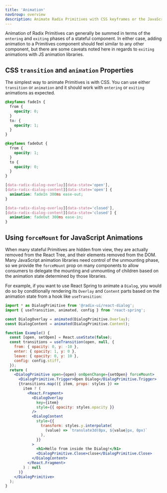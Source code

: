 ```yaml
---
title: 'Animation'
navGroup: overview
description: Animate Radix Primitives with CSS keyframes or the JavaScript animation library of your choice.
---
```


Animation of Radix Primitives can generally be summed in terms of the `entering` and `exiting` phases of a stateful component. In either case, adding animation to a Primitives component should feel similar to any other component, but there are some caveats noted here in regards to `exiting` animations with JS animation libraries.

## CSS `transition` and `animation` Properties

The simplest way to animate Primitives is with CSS. You can use either `transition` or `animation` and it should work with `entering` or `exiting` animations as expected.

```css
@keyfames fadeIn {
  from {
    opacity: 0;
  }
  to: {
    opacity: 1;
  }
}

@keyfames fadeOut {
  from {
    opacity: 1;
  }
  to {
    opacity: 0;
  }
}

[data-radix-dialog-overlay][data-state='open'],
[data-radix-dialog-content][data-state='open'] {
  animation: fadeIn 300ms ease-out;
}

[data-radix-dialog-overlay][data-state='closed'],
[data-radix-dialog-content][data-state='closed'] {
  animation: fadeOut 300ms ease-in;
}
```

## Using `forceMount` for JavaScript Animations

When many stateful Primitives are hidden from view, they are actually removed from the React Tree, and their elements removed from the DOM. Many JavaScript animation libraries need control of the unmounting phase, so we provide the `forceMount` prop on many components to allow consumers to delegate the mounting and unmounting of children based on the animation state determined by those libraries.

For example, if you want to use React Spring to animate a `Dialog`, you would do so by conditionally rendering its `Overlay` and `Content` parts based on the animation state from a hook like `useTransition`:

```jsx
import * as DialogPrimitive from '@radix-ui/react-dialog';
import { useTransition, animated, config } from 'react-spring';

const DialogOverlay = animated(DialogPrimitive.Overlay);
const DialogContent = animated(DialogPrimitive.Content);

function Example() {
  const [open, setOpen] = React.useState(false);
  const transitions = useTransition(open, null, {
    from: { opacity: 0, y: -10 },
    enter: { opacity: 1, y: 0 },
    leave: { opacity: 0, y: 10 },
    config: config.stiff,
  });
  return (
    <DialogPrimitive open={open} onOpenChange={setOpen} forceMount>
      <DialogPrimitive.Trigger>Open Dialog</DialogPrimitive.Trigger>
      {transitions.map(({ item, props: styles }) =>
        item ? (
          <React.Fragment>
            <DialogOverlay
              key={item}
              style={{ opacity: styles.opacity }}
            />
            <DialogContent
              style={{
                transform: styles.y.interpolate(
                  (value) => `translate3d(0px, ${value}px, 0px)`
                ),
              }}
            >
              <h1>Hello from inside the Dialog!</h1>
              <DialogPrimitive.Close>close</DialogPrimitive.Close>
            </DialogContent>
          </React.Fragment>
        ) : null
      )}
    </DialogPrimitive>
  );
}
```
